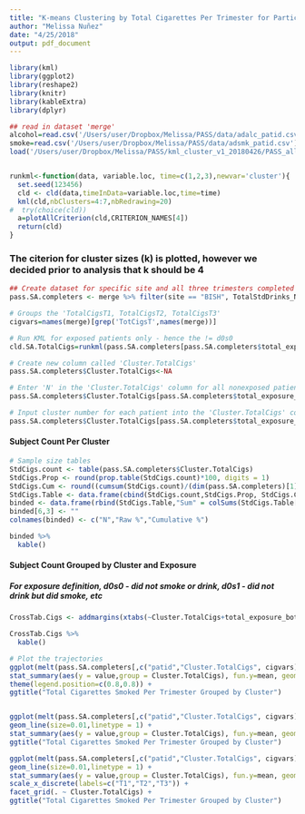 ```yaml
---
title: "K-means Clustering by Total Cigarettes Per Trimester for Participants With Three Completed Trimesters in the South Africa Site"
author: "Melissa Nuñez"
date: "4/25/2018"
output: pdf_document
---
```


```r
library(kml)
library(ggplot2)
library(reshape2)
library(knitr)
library(kableExtra)
library(dplyr)

## read in dataset 'merge'
alcohol=read.csv('/Users/user/Dropbox/Melissa/PASS/data/adalc_patid.csv')
smoke=read.csv('/Users/user/Dropbox/Melissa/PASS/data/adsmk_patid.csv')
load('/Users/user/Dropbox/Melissa/PASS/kml_cluster_v1_20180426/PASS_allparticipants_v1_20180421.Rdata')


runkml<-function(data, variable.loc, time=c(1,2,3),newvar='cluster'){
  set.seed(123456)
  cld <- cld(data,timeInData=variable.loc,time=time)
  kml(cld,nbClusters=4:7,nbRedrawing=20)
#  try(choice(cld))
  a=plotAllCriterion(cld,CRITERION_NAMES[4])
  return(cld)
}
```


### The citerion for cluster sizes (k) is plotted, however we decided prior to analysis that k should be 4
```r
## Create dataset for specific site and all three trimesters completed
pass.SA.completers <- merge %>% filter(site == "BISH", TotalStdDrinks_Num_Avai_tri==3)

# Groups the 'TotalCigsT1, TotalCigsT2, TotalCigsT3'
cigvars=names(merge)[grep('TotCigsT',names(merge))]

# Run KML for exposed patients only - hence the != d0s0
cld.SA.TotalCigs=runkml(pass.SA.completers[pass.SA.completers$total_exposure_both!='d0s0',], grep('TotCigsT',names(merge)))

# Create new column called 'Cluster.TotalCigs'
pass.SA.completers$Cluster.TotalCigs<-NA

# Enter 'N' in the 'Cluster.TotalCigs' column for all nonexposed patients
pass.SA.completers$Cluster.TotalCigs[pass.SA.completers$total_exposure_both=='d0s0']='N'

# Input cluster number for each patient into the 'Cluster.TotalCigs' column
pass.SA.completers$Cluster.TotalCigs[pass.SA.completers$total_exposure_both!='d0s0']=getClusters(cld.SA.TotalCigs,4)
```


#### Subject Count Per Cluster
```r
# Sample size tables
StdCigs.count <- table(pass.SA.completers$Cluster.TotalCigs)
StdCigs.Prop <- round(prop.table(StdCigs.count)*100, digits = 1)
StdCigs.Cum <- round((cumsum(StdCigs.count)/(dim(pass.SA.completers)[1]))*100, digits = 1)
StdCigs.Table <- data.frame(cbind(StdCigs.count,StdCigs.Prop, StdCigs.Cum))
binded <- data.frame(rbind(StdCigs.Table,"Sum" = colSums(StdCigs.Table[1:2])))
binded[6,3] <- ""
colnames(binded) <- c("N","Raw %","Cumulative %")

binded %>%
  kable()

```


#### Subject Count Grouped by Cluster and Exposure
##### For exposure definition, d0s0 - did not smoke or drink, d0s1 - did not drink but did smoke, etc
```r
CrossTab.Cigs <- addmargins(xtabs(~Cluster.TotalCigs+total_exposure_both, data = pass.SA.completers))

CrossTab.Cigs %>%
  kable() 

# Plot the trajectories
ggplot(melt(pass.SA.completers[,c("patid","Cluster.TotalCigs", cigvars)], id=c('patid','Cluster.TotalCigs')), aes(x=variable,y=value, group=patid, colour=Cluster.TotalCigs)) +
stat_summary(aes(y = value,group = Cluster.TotalCigs), fun.y=mean, geom="line",size=2) + 
theme(legend.position=c(0.8,0.8)) + 
ggtitle("Total Cigarettes Smoked Per Trimester Grouped by Cluster")


ggplot(melt(pass.SA.completers[,c("patid","Cluster.TotalCigs", cigvars)], id=c('patid','Cluster.TotalCigs')), aes(x=variable,y=value, group=patid, colour=Cluster.TotalCigs)) +  
geom_line(size=0.01,linetype = 1) + 
stat_summary(aes(y = value,group = Cluster.TotalCigs), fun.y=mean, geom="line",size=2) +
ggtitle("Total Cigarettes Smoked Per Trimester Grouped by Cluster")

ggplot(melt(pass.SA.completers[,c("patid","Cluster.TotalCigs", cigvars)], id=c('patid','Cluster.TotalCigs')), aes(x=variable,y=value, group=patid, colour=Cluster.TotalCigs)) + 
geom_line(size=0.01,linetype = 1) + 
stat_summary(aes(y = value,group = Cluster.TotalCigs), fun.y=mean, geom="line",size=2) + 
scale_x_discrete(labels=c("T1","T2","T3")) + 
facet_grid(. ~ Cluster.TotalCigs) + 
ggtitle("Total Cigarettes Smoked Per Trimester Grouped by Cluster")

```


